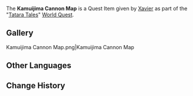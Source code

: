 {{Item Infobox
|image        = Item Treasure Map.png
|id           = 100978
|type         = Quest Items
|description  = A map that records the position of the Kamauijima Cannon.
|source1      = Given during [[Tatara Tales (Quest)]]
}}
The '''Kamuijima Cannon Map''' is a Quest Item given by [[Xavier]] as part of the "[[Tatara Tales (Quest)|Tatara Tales]]" [[World Quest]].

==Gallery==
<gallery hideaddbutton='true' captionalign='center'>
Kamuijima Cannon Map.png|Kamuijima Cannon Map
</gallery>

==Other Languages==
{{Other Languages
|default_hidden = 1
|en      = Kamuijima Cannon Map
|zhs     = 「神居岛崩炮」位置图
|zhs_rm  = "Shénjū-dǎo Bēng Pào" Wèizhì Tú
|zht     = 「神居島崩炮」位置圖
|zht_rm  = "Shénjū-dǎo Bēng Pào" Wèizhì Tú
|ja      = 「神居島崩砲」の位置図
|ja_rm   = "Kamuijima Houhou" no Ichizu{{Assumed}}
|ko      = 「카무이섬 붕괴포」 위치 맵
|ko_rm   = "Kamuiseom Bunggoepo" Wichi Maep
|es      = Mapa de los Cañones de Kamuijima
|fr      = Carte des canons de Kamuijima
|ru      = Карта пушки Камуйдзима
|th      = แผนที่ที่ตั้งของ "ปืนใหญ่ Kamuijima"
|th_rm   = 
|vi      = Bản Đồ Pháo Kamuijima
|de      = Karte der Kamuijima-Kanone
|id      = Peta Lokasi Kamuijima Cannon
|pt      = Mapa do Canhão Kamuijima
}}

==Change History==
{{Change History|2.0}}